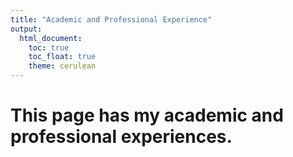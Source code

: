 ```yaml
---
title: "Academic and Professional Experience"
output: 
  html_document:
    toc: true
    toc_float: true
    theme: cerulean
---
```


# This page has my academic and professional experiences.


